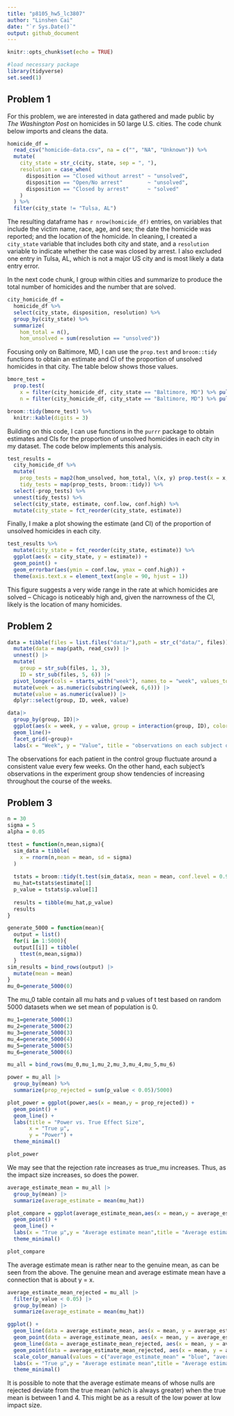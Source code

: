 ```yaml
---
title: "p8105_hw5_lc3807"
author: "Linshen Cai"
date: "`r Sys.Date()`"
output: github_document
---
```


```r
knitr::opts_chunk$set(echo = TRUE)

#load necessary package
library(tidyverse)
set.seed(1)
```
## Problem 1

For this problem, we are interested in data gathered and made public by _The Washington Post_ on homicides in 50 large U.S. cities. The code chunk below imports and cleans the data.

```r
homicide_df = 
  read_csv("homicide-data.csv", na = c("", "NA", "Unknown")) %>%
  mutate(
    city_state = str_c(city, state, sep = ", "),
    resolution = case_when(
      disposition == "Closed without arrest" ~ "unsolved",
      disposition == "Open/No arrest"        ~ "unsolved",
      disposition == "Closed by arrest"      ~ "solved"
    )
  ) %>% 
  filter(city_state != "Tulsa, AL") 
```

The resulting dataframe has `r nrow(homicide_df)` entries, on variables that include the victim name, race, age, and sex; the date the homicide was reported; and the location of the homicide. In cleaning, I created a `city_state` variable that includes both city and state, and a `resolution` variable to indicate whether the case was closed by arrest. I also excluded one entry in Tulsa, AL, which is not a major US city and is most likely a data entry error. 

In the next code chunk, I group within cities and summarize to produce the total number of homicides and the number that are solved. 

```r
city_homicide_df = 
  homicide_df %>% 
  select(city_state, disposition, resolution) %>% 
  group_by(city_state) %>% 
  summarize(
    hom_total = n(),
    hom_unsolved = sum(resolution == "unsolved"))
```

Focusing only on Baltimore, MD, I can use the `prop.test` and `broom::tidy` functions to obtain an estimate and CI of the proportion of unsolved homicides in that city. The table below shows those values.

```r
bmore_test = 
  prop.test(
    x = filter(city_homicide_df, city_state == "Baltimore, MD") %>% pull(hom_unsolved),
    n = filter(city_homicide_df, city_state == "Baltimore, MD") %>% pull(hom_total)) 

broom::tidy(bmore_test) %>% 
  knitr::kable(digits = 3)
```

Building on this code, I can use functions in the `purrr` package to obtain estimates and CIs for the proportion of unsolved homicides in each city in my dataset. The code below implements this analysis. 

```r
test_results = 
  city_homicide_df %>% 
  mutate(
    prop_tests = map2(hom_unsolved, hom_total, \(x, y) prop.test(x = x, n = y)),
    tidy_tests = map(prop_tests, broom::tidy)) %>% 
  select(-prop_tests) %>% 
  unnest(tidy_tests) %>% 
  select(city_state, estimate, conf.low, conf.high) %>% 
  mutate(city_state = fct_reorder(city_state, estimate))
```

Finally, I make a plot showing the estimate (and CI) of the proportion of unsolved homicides in each city.

```r
test_results %>% 
  mutate(city_state = fct_reorder(city_state, estimate)) %>% 
  ggplot(aes(x = city_state, y = estimate)) + 
  geom_point() + 
  geom_errorbar(aes(ymin = conf.low, ymax = conf.high)) + 
  theme(axis.text.x = element_text(angle = 90, hjust = 1))
```

This figure suggests a very wide range in the rate at which homicides are solved -- Chicago is noticeably high and, given the narrowness of the CI, likely is the location of many homicides.

## Problem 2

```r
data = tibble(files = list.files("data/"),path = str_c("data/", files)) |> 
  mutate(data = map(path, read_csv)) |> 
  unnest() |> 
  mutate(
    group = str_sub(files, 1, 3),
    ID = str_sub(files, 5, 6)) |> 
  pivot_longer(cols = starts_with("week"), names_to = "week", values_to = "value")|>
  mutate(week = as.numeric(substring(week, 6,6))) |> 
  mutate(value = as.numeric(value)) |> 
  dplyr::select(group, ID, week, value)

data|>
  group_by(group, ID)|>
  ggplot(aes(x = week, y = value, group = interaction(group, ID), color = group))+
  geom_line()+
  facet_grid(~group)+
  labs(x = "Week", y = "Value", title = "observations on each subject over time")

```

The observations for each patient in the control group fluctuate around a consistent value every few weeks. On the other hand, each subject's observations in the experiment group show tendencies of increasing throughout the course of the weeks.


## Problem 3

```r

n = 30
sigma = 5
alpha = 0.05

ttest = function(n,mean,sigma){
  sim_data = tibble(
    x = rnorm(n,mean = mean, sd = sigma)
  )
  
  tstats = broom::tidy(t.test(sim_data$x, mean = mean, conf.level = 0.95, mu = 0))
  mu_hat=tstats$estimate[1]
  p_value = tstats$p.value[1]
  
  results = tibble(mu_hat,p_value)
  results
}

generate_5000 = function(mean){
  output = list()
  for(i in 1:5000){
  output[[i]] = tibble(
    ttest(n,mean,sigma))
  }
sim_results = bind_rows(output) |> 
  mutate(mean = mean)
}
mu_0=generate_5000(0)
```
The mu_0 table contain all mu hats and p values of t test based on random 5000 datasets when we set mean of population is 0.

```r
mu_1=generate_5000(1)
mu_2=generate_5000(2)
mu_3=generate_5000(3)
mu_4=generate_5000(4)
mu_5=generate_5000(5)
mu_6=generate_5000(6)
```

```r
mu_all = bind_rows(mu_0,mu_1,mu_2,mu_3,mu_4,mu_5,mu_6)

power = mu_all |> 
  group_by(mean) %>% 
  summarize(prop_rejected = sum(p_value < 0.05)/5000) 

plot_power = ggplot(power,aes(x = mean,y = prop_rejected)) +
  geom_point() +
  geom_line() +
  labs(title = "Power vs. True Effect Size",
       x = "True μ",
       y = "Power") +
  theme_minimal()

plot_power
```

We may see that the rejection rate increases as true_mu increases. Thus, as the impact size increases, so does the power.

```r
average_estimate_mean = mu_all |> 
  group_by(mean) |> 
  summarize(average_estimate = mean(mu_hat))

plot_compare = ggplot(average_estimate_mean,aes(x = mean,y = average_estimate)) +
  geom_point() +
  geom_line() +
  labs(x = "True μ",y = "Average estimate mean",title = "Average estimate mean vs. true μ") +
  theme_minimal()

plot_compare
```

The average estimate mean is rather near to the genuine mean, as can be seen from the above. The genuine mean and average estimate mean have a connection that is about y = x.

```r
average_estimate_mean_rejected = mu_all |> 
  filter(p_value < 0.05) |> 
  group_by(mean) |> 
  summarize(average_estimate = mean(mu_hat))

ggplot() +
  geom_line(data = average_estimate_mean, aes(x = mean, y = average_estimate,color = "average_estimate_mean")) +
  geom_point(data = average_estimate_mean, aes(x = mean, y = average_estimate,color = "average_estimate_mean")) +
  geom_line(data = average_estimate_mean_rejected, aes(x = mean, y = average_estimate,color = "average_estimate_mean_rejected")) +
  geom_point(data = average_estimate_mean_rejected, aes(x = mean, y = average_estimate, color = "average_estimate_mean_rejected")) +
  scale_color_manual(values = c("average_estimate_mean" = "blue", "average_estimate_mean_rejected" = "red"))
  labs(x = "True μ",y = "Average estimate mean",title = "Average estimate mean vs. true μ - rejected only") +
  theme_minimal() 
```

It is possible to note that the average estimate means of whose nulls are rejected deviate from the true mean (which is always greater) when the true mean is between 1 and 4. This might be as a result of the low power at low impact size. 

